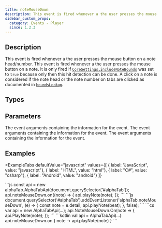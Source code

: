 ```yaml
---
title: noteMouseDown
description: This event is fired whenever a the user presses the mouse button on a note head/number.
sidebar_custom_props:
  category: Events - Player
  since: 1.2.3
---
```


<SinceBadge since="1.2.3" />


## Description
This event is fired whenever a the user presses the mouse button on a note head/number. This event is fired whenever a the user presses the mouse button on a note.
It is only fired if [`CoreSettings.includeNoteBounds`](/docs/reference/settings/core/includenotebounds) was set to `true` because
only then this hit detection can be done. A click on a note is considered if the note head or the note number on tabs are clicked as documented in [`boundsLookup`](/docs/reference/plain/alphatabapibase.mdx#boundslookup).

<EventDescription />

## Types

<TypeTable>
    <TypeRow type="js" name="function (args: alphaTab.model.Note): void" />
    <TypeRow type="net" name="System.Action<AlphaTab.Model.Note>" />
    <TypeRow type="android" name="(args: alphaTab.model.Note) -> Unit" />
</TypeTable>

## Parameters

<ParameterTable>
    <ParameterRow platform="js" name="args" type="alphaTab.model.Note">
        The event arguments containing the information for the event.
    </ParameterRow>
    <ParameterRow platform="net" name="args" type="AlphaTab.Model.Note">
        The event arguments containing the information for the event.
    </ParameterRow>
    <ParameterRow platform="android" name="args" type="alphaTab.model.Note">
        The event arguments containing the information for the event.
    </ParameterRow>
</ParameterTable>


## Examples


<ExampleTabs
    defaultValue="javascript"
    values={[
      { label: "JavaScript", value: "javascript"},
      { label: "HTML", value: "html"},
      { label: "C#", value: "csharp"},
      { label: "Android", value: "android"}
    ]}
>
<ExampleTabItem value="javascript">
```js
const api = new alphaTab.AlphaTabApi(document.querySelector('#alphaTab'));
api.noteMouseDown.on((note) => {
    api.playNote(note);
});
```
</ExampleTabItem>
<ExampleTabItem value="html">
```js
document.querySelector('#alphaTab').addEventListener('alphaTab.noteMouseDown', (e) => {
    const note = e.detail;
    api.playNote(beat);
}, false);
```
</ExampleTabItem>
<ExampleTabItem value="csharp">
```cs
var api = new AlphaTabApi<MyControl>(...);
api.NoteMouseDown.On(note =>
{
    api.PlayNote(note);
});
```
</ExampleTabItem>
<ExampleTabItem value="android">
```kotlin
val api = AlphaTabApi<MyControl>(...)
api.noteMouseDown.on { note ->
    api.playNote(note)
}
```
</ExampleTabItem>
</ExampleTabs>
